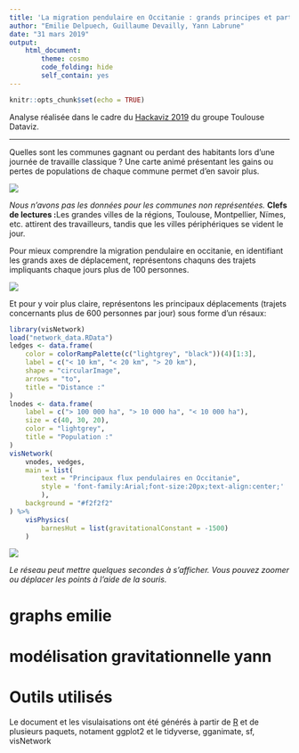 ---
title: 'La migration pendulaire en Occitanie : grands principes et particularités locales'
author: "Emilie Delpuech, Guillaume Devailly, Yann Labrune"
date: "31 mars 2019"
output:  
    html_document:
        theme: cosmo
        code_folding: hide
        self_contain: yes
---

```{r setup, include=FALSE}
knitr::opts_chunk$set(echo = TRUE)
```

Analyse réalisée dans le cadre du [Hackaviz 2019](http://toulouse-dataviz.fr/hackaviz-2019-2) du groupe Toulouse Dataviz.

---

Quelles sont les communes gagnant ou perdant des habitants lors d'une journée de travaille classique ?
Une carte animé présentant les gains ou pertes de populations de chaque commune permet d'en savoir plus.

![](pendulaire.gif)

*Nous n'avons pas les données pour les communes non représentées.*
**Clefs de lectures :**Les grandes villes de la régions, Toulouse, Montpellier, Nïmes, etc. attirent des travailleurs,
tandis que les villes périphériques se vident le jour.

Pour mieux comprendre la migration pendulaire en occitanie, en identifiant les grands axes de déplacement,
représentons chaquns des trajets impliquants chaque jours plus de 100 personnes.

![](lumieresDansLaNuit.gif)

Et pour y voir plus claire, représentons les principaux déplacements 
(trajets concernants plus de 600 personnes par jour) sous forme d'un résaux:


```{r network, fig.width=9.48, echo=FALSE}
library(visNetwork)
load("network_data.RData")
ledges <- data.frame(
    color = colorRampPalette(c("lightgrey", "black"))(4)[1:3],
    label = c("< 10 km", "< 20 km", "> 20 km"),
    shape = "circularImage",
    arrows = "to",
    title = "Distance :"
)
lnodes <- data.frame(
    label = c("> 100 000 ha", "> 10 000 ha", "< 10 000 ha"),
    size = c(40, 30, 20),
    color = "lightgrey",
    title = "Population :"
)
visNetwork(
    vnodes, vedges,
    main = list(
        text = "Principaux flux pendulaires en Occitanie",
        style = 'font-family:Arial;font-size:20px;text-align:center;'
        ),
    background = "#f2f2f2"
) %>%
    visPhysics(
        barnesHut = list(gravitationalConstant = -1500)
    )
```
![](network_legend.png)

*Le réseau peut mettre quelques secondes à s'afficher. Vous pouvez zoomer ou déplacer les points à l'aide de la souris.*

# graphs emilie

# modélisation gravitationnelle yann

# Outils utilisés
Le document et les visulaisations ont été générés à partir de [R](https://cran.r-project.org/)
et de plusieurs paquets, notament 
ggplot2 et le tidyverse,
gganimate,
sf,
visNetwork

